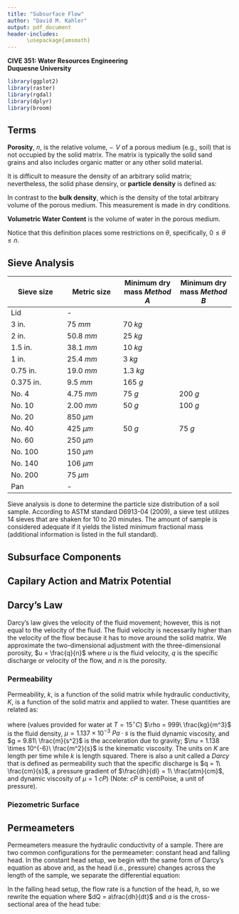 ```yaml
---
title: "Subsurface Flow"
author: "David M. Kahler"
output: pdf_document
header-includes: 
      \usepackage{amsmath}
---
```

**CIVE 351: Water Resources Engineering**  
**Duquesne University**  

```r
library(ggplot2)
library(raster)
library(rgdal)
library(dplyr)
library(broom)
```

## Terms  
**Porosity**, $n$, is the relative volume, $-\!\!\!\!V$ of a porous medium (e.g., soil) that is not occupied by the solid matrix.  The matrix is typically the solid sand grains and also includes organic matter or any other solid material.  

\begin{equation}
n = \frac{-\!\!\!\!V_{voids}}{-\!\!\!\!V_{total}}  
\end{equation}  

It is difficult to measure the density of an arbitrary solid matrix; nevertheless, the solid phase densiry, or **particle density** is defined as:  

\begin{equation}
\rho_{solid} = \frac{m_soilds}{-\!\!\!\!V_{solids}}  
\end{equation}  

In contrast to the **bulk density**, which is the density of the total arbitrary volume of the porous medium.  This measurement is made in dry conditions.  

\begin{equation}
B_d = \frac{m_total}{-\!\!\!\!V_{total}} = \frac{m_solid}{-\!\!\!\!V_{total}} = \frac{m_total}{-\!\!\!\!V_{solids} + -\!\!\!\!V_{voids}}  
\end{equation}  

**Volumetric Water Content** is the volume of water in the porous medium.  

\begin{equation}
n = \frac{-\!\!\!\!V_{water}}{-\!\!\!\!V_{total}}  
\end{equation}  

Notice that this definition places some restrictions on $\theta$, specifically, $0 \le \theta \le n$.  

## Sieve Analysis  

|Sieve size |Metric size |Minimum dry mass *Method A* |Minimum dry mass *Method B* |    
|---|---|---|---|  
|Lid       | -           | | |  
|3 in.     |$75\ mm$     |$70\ kg$ | |  
|2 in.     |$50.8\ mm$   |$25\ kg$ | |  
|1.5 in.   |$38.1\ mm$   |$10\ kg$ | |  
|1 in.     |$25.4\ mm$   |$3\ kg$ | |  
|0.75 in.  |$19.0\ mm$   |$1.3\ kg$ | |  
|0.375 in. |$9.5\ mm$    |$165\ g$ | |  
|No. 4     |$4.75\ mm$   |$75\ g$ |$200\ g$ |  
|No. 10    |$2.00\ mm$   |$50\ g$ |$100\ g$ |  
|No. 20    |$850\ \mu m$ | | |  
|No. 40    |$425\ \mu m$ |$50\ g$ |$75\ g$ |  
|No. 60    |$250\ \mu m$ | | |  
|No. 100   |$150\ \mu m$ | | |  
|No. 140   |$106\ \mu m$ | | |  
|No. 200   |$75\ \mu m$  | | |  
|Pan       | -           | | |  

Sieve analysis is done to determine the particle size distribution of a soil sample.  According to ASTM standard D6913-04 (2009), a sieve test utilizes 14 sieves that are shaken for 10 to 20 minutes.  The amount of sample is considered adequate if it yields the listed minimum fractional mass (additional information is listed in the full standard).  



## Subsurface Components  


## Capilary Action and Matrix Potential  

## Darcy's Law  
\begin{equation}
q = \frac{Q}{A} = -K \frac{dh}{dl}  
\end{equation}  

Darcy's law gives the velocity of the fluid movement; however, this is not equal to the velocity of the fluid.  The fluid velocity is necessarily higher than the velocity of the flow because it has to move around the solid matrix.  We approximate the two-dimensional adjustment with the three-dimensional porosity, $u = \frac{q}{n}$ where $u$ is the fluid velocity, $q$ is the specific discharge or velocity of the flow, and $n$ is the porosity.  

### Permeability  
Permeability, $k$, is a function of the solid matrix while hydraulic conductivity, $K$, is a function of the solid matrix and applied to water.  These quantities are related as:  

\begin{equation}
K = k \frac{\rho g}{\mu} = k \frac{g}{\nu}  
\end{equation}  

where (values provided for water at $T = 15^{\circ}C$) $\rho = 999\ \frac{kg}{m^3}$ is the fluid density, $\mu = 1.137 \times 10^{-3}\ Pa \cdot s$ is the fluid dynamic viscosity, and $g = 9.81\ \frac{m}{s^2}$ is the acceleration due to gravity; $\nu = 1.138 \times 10^{-6}\ \frac{m^2}{s}$ is the kinematic viscosity.  The units on $K$ are length per time while $k$ is length squared.  There is also a unit called a *Darcy* that is defined as permeability such that the specific discharge is $q = 1\ \frac{cm}{s}$, a pressure gradient of $\frac{dh}{dl} = 1\ \frac{atm}{cm}$, and dynamic viscosity of $\mu = 1\ cP$) (Note: $cP$ is centiPoise, a unit of pressure).  

### Piezometric Surface  



## Permeameters  
Permeameters measure the hydraulic conductivity of a sample.  There are two common configurations for the permeameter: constant head and falling head.  In the constant head setup, we begin with the same form of Darcy's equation as above and, as the head (i.e., pressure) changes across the length of the sample, we separate the differential equation:  

\begin{equation}
q = \frac{Q}{A} = -K \frac{dh}{dl}  
\end{equation}  

\begin{equation}
\frac{Q}{A} \int_{0}^{L}\,dl = -K \int_{0}^{H}\,dh  
\end{equation}  

\begin{equation}
\frac{QL}{A} = -K [0 - H]  
\end{equation}  

\begin{equation}
K = \frac{QL}{AH}  
\end{equation}  

In the falling head setup, the flow rate is a function of the head, $h$, so we rewrite the equation where $dQ = a\frac{dh}{dt}$ and $a$ is the cross-sectional area of the head tube:  

\begin{equation}
q = \frac{Q}{A} = \frac{a\ dh}{A\ dt} = -K \frac{h}{L}  
\end{equation}  

\begin{equation}
\frac{aL}{A} \int_{h_0}^{h_1}\frac{dh}{h} = -K \int_{t_0}^{t_1}dt  
\end{equation}  

\begin{equation}
\frac{aL}{A} \ln\left(\frac{h_1}{h_0}\right) = -K \left( t_1 - t_0 \right)  
\end{equation}  

\begin{equation}
K = \frac{aL}{A \Delta t} \ln\left(\frac{h_0}{h_1}\right)  
\end{equation}  





